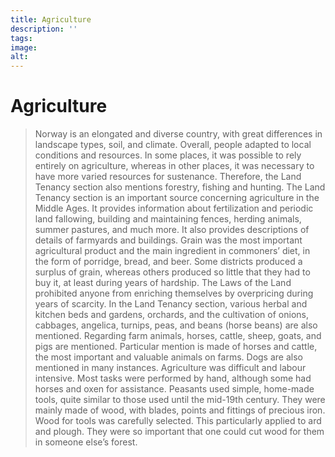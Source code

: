 ```yaml
---
title: Agriculture
description: ''
tags:
image: 
alt: 
---
```



# Agriculture

<Blockquote
    quote='“Anyone can cut down with impunity for a plough and ard in any person’s forest when they want, even though they do not ask for permission.”'
    footer='Land Tenancy section, chapter 16' />
    
Norway is an elongated and diverse country, with great differences in landscape types, soil, and climate. Overall, people adapted to local conditions and resources. In some places, it was possible to rely entirely on agriculture, whereas in other places, it was necessary to have more varied resources for sustenance. Therefore, the Land Tenancy section also mentions forestry, fishing and hunting. The Land Tenancy section is an important source concerning agriculture in the Middle Ages. It provides information about fertilization and periodic land fallowing, building and maintaining fences, herding animals, summer pastures, and much more. It also provides descriptions of details of farmyards and buildings. Grain was the most important agricultural product and the main ingredient in commoners’ diet, in the form of porridge, bread, and beer. Some districts produced a surplus of grain, whereas others produced so little that they had to buy it, at least during years of hardship. The Laws of the Land prohibited anyone from enriching themselves by overpricing during years of scarcity. In the Land Tenancy section, various herbal and kitchen beds and gardens, orchards, and the cultivation of onions, cabbages, angelica, turnips, peas, and beans (horse beans) are also mentioned. Regarding farm animals, horses, cattle, sheep, goats, and pigs are mentioned. Particular mention is made of horses and cattle, the most important and valuable animals on farms. Dogs are also mentioned in many instances. Agriculture was difficult and labour intensive. Most tasks were performed by hand, although some had horses and oxen for assistance. Peasants used simple, home-made tools, quite similar to those used until the mid-19th century. They were mainly made of wood, with blades, points and fittings of precious iron. Wood for tools was carefully selected. This particularly applied to ard and plough. They were so important that one could cut wood for them in someone else’s forest.
